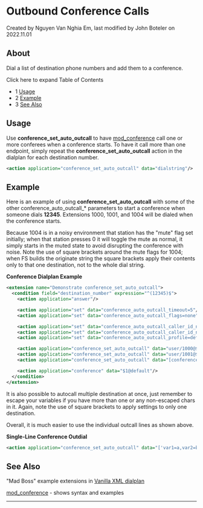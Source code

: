 
# Outbound Conference Calls 

 Created by  Nguyen Van Nghia Em, last modified by  John Boteler on 2022.11.01

## About

  
Dial a list of destination phone numbers and add them to a conference.  

  
Click here to expand Table of Contents

* 1 [Usage](#-freeswitch--outbound-conference-calls-)
* 2 [Example](#-freeswitch--outbound-conference-calls-)
* 3 [See Also](#-freeswitch--outbound-conference-calls-)

## Usage

Use **conference\_set\_auto\_outcall** to have [mod\_conference](../Modules/mod_conference_3965534.mdx#list) call one or more conferees when a conference starts. To have it call more than one endpoint, simply repeat the **conference\_set\_auto\_outcall** action in the dialplan for each destination number.

```xml
<action application="conference_set_auto_outcall" data="dialstring"/>
```

## Example

Here is an example of using **conference\_set\_auto\_outcall** with some of the other conference\_auto\_outcall\_\* parameters to start a conference when someone dials **12345**. Extensions 1000, 1001, and 1004 will be dialed when the conference starts.

Because 1004 is in a noisy environment that station has the "mute" flag set initially; when that station presses 0 it will toggle the mute as normal, it simply starts in the muted state to avoid disrupting the conference with noise. Note the use of square brackets around the mute flags for 1004; when FS builds the originate string the square brackets apply their contents only to that one destination, not to the whole dial string.

**Conference Dialplan Example**

```xml
<extension name="Demonstrate conference_set_auto_outcall">
  <condition field="destination_number" expression="^(12345)$">
    <action application="answer"/>

    <action application="set" data="conference_auto_outcall_timeout=5"/>
    <action application="set" data="conference_auto_outcall_flags=none"/>

    <action application="set" data="conference_auto_outcall_caller_id_name=$${effective_caller_id_name}"/>
    <action application="set" data="conference_auto_outcall_caller_id_number=$${effective_caller_id_number}"/>
    <action application="set" data="conference_auto_outcall_profile=default"/>

    <action application="conference_set_auto_outcall" data="user/1000@$${domain}"/>
    <action application="conference_set_auto_outcall" data="user/1001@$${domain}"/>
    <action application="conference_set_auto_outcall" data="[conference_member_flags=mute]user/1004"/>

    <action application="conference" data="$1@default"/>
  </condition>
</extension>
```

  
It is also possible to autocall multiple destination at once, just remember to escape your variables if you have more than one or any non-escaped chars in it. Again, note the use of square brackets to apply settings to only one destination.

Overall, it is much easier to use the individual outcall lines as shown above.

**Single-Line Conference Outdial**

```xml
<action application="conference_set_auto_outcall" data="['var1=a,var2=b']user/1001@$${domain},['var1=c,var2=d']user/1002@$${domain}"/>
```

## See Also

"Mad Boss" example extensions in [Vanilla XML dialplan](https://freeswitch.org/stash/projects/FS/repos/freeswitch/browse/conf/vanilla/dialplan/default.xml)

[mod\_conference](../Modules/mod_conference_3965534.mdx#list) \- shows syntax and examples

  
---


